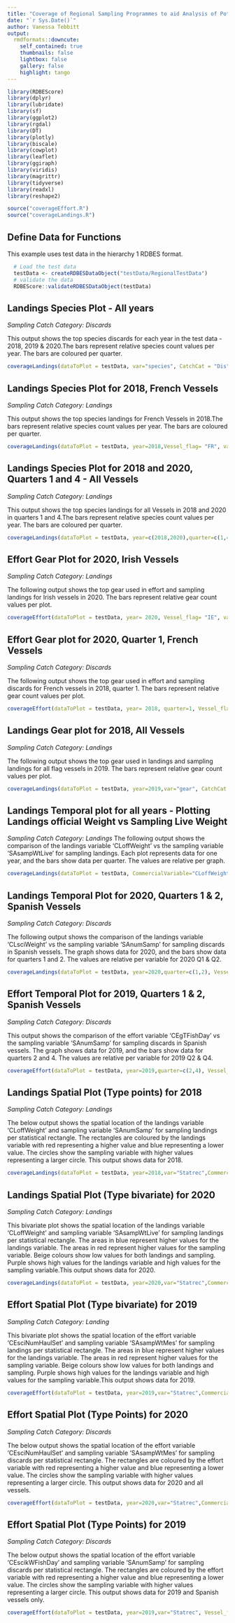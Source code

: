 ```yaml
---
title: "Coverage of Regional Sampling Programmes to aid Analysis of Potential Bias"
date: "`r Sys.Date()`"
author: Vanessa Tebbitt
output:
  rmdformats::downcute:
    self_contained: true
    thumbnails: false
    lightbox: false
    gallery: false
    highlight: tango
---
```


```r
library(RDBEScore)
library(dplyr)
library(lubridate)
library(sf)
library(ggplot2)
library(rgdal)
library(DT)
library(plotly)
library(biscale)
library(cowplot)
library(leaflet)
library(ggiraph)
library(viridis)
library(magrittr)
library(tidyverse)
library(readxl)
library(reshape2)
```


```r
source("coverageEffort.R")
source("coverageLandings.R")
```

## Define Data for Functions

This example uses test data in the hierarchy 1 RDBES format.

```r

  # Load the test data
  testData <- createRDBESDataObject("testData/RegionalTestData")
  # validate the data
  RDBEScore::validateRDBESDataObject(testData)


```

## Landings Species Plot - All years
*Sampling Catch Category: Discards*

This output shows the top species discards for each year in the test data - 2018, 2019 & 2020.The bars represent relative species count values per year. The bars are coloured per quarter.

```r
coverageLandings(dataToPlot = testData, var="species", CatchCat = "Dis")
```
## Landings Species Plot for 2018, French Vessels
*Sampling Catch Category: Landings*

This output shows the top species landings for French Vessels in 2018.The bars represent relative species count values per year. The bars are coloured per quarter.

```r
coverageLandings(dataToPlot = testData, year=2018,Vessel_flag= "FR", var="species", CatchCat = "Lan")
```
## Landings Species Plot for 2018 and 2020, Quarters 1 and 4 - All Vessels

*Sampling Catch Category: Landings*

This output shows the top species landings for all Vessels in 2018 and 2020 in quarters 1 and 4.The bars represent relative species count values per year. The bars are coloured per quarter.

```r
coverageLandings(dataToPlot = testData, year=c(2018,2020),quarter=c(1,4),var="species", CatchCat = "Lan")
```
## Effort Gear Plot for 2020, Irish Vessels

*Sampling Catch Category: Landings*

The following output shows the top gear used in effort and sampling landings for Irish vessels in 2020. The bars represent relative gear count values per plot.

```r
coverageEffort(dataToPlot = testData, year= 2020, Vessel_flag= "IE", var="gear", CatchCat = "Lan")
```
## Effort Gear plot for 2020, Quarter 1, French Vessels

*Sampling Catch Category: Discards*

The following output shows the top gear used in effort and sampling discards for French vessels in 2018, quarter 1. The bars represent relative gear count values per plot.


```r
coverageEffort(dataToPlot = testData, year= 2018, quarter=1, Vessel_flag= "FR", var="gear", CatchCat = "Dis")
```

## Landings Gear plot for 2018, All Vessels

*Sampling Catch Category: Landings*

The following output shows the top gear used in landings and sampling landings for all flag vessels in 2019. The bars represent relative gear count values per plot.

```r
coverageLandings(dataToPlot = testData, year=2019,var="gear", CatchCat = "Lan")
```

## Landings Temporal plot for all years - Plotting Landings official Weight vs Sampling Live Weight

*Sampling Catch Category: Landings*
The following output shows the comparison of the landings variable 'CLoffWeight' vs the sampling variable 'SAsampWtLive' for sampling landings. Each plot represents data for one year, and the bars show data per quarter. The values are relative per graph.

```r
coverageLandings(dataToPlot = testData, CommercialVariable="CLoffWeight",  SamplingVariable = "SAsampWtLive", CatchCat = "Lan")
```

## Landings Temporal Plot for 2020, Quarters 1 & 2, Spanish Vessels

*Sampling Catch Category: Discards*

The following output shows the comparison of the landings variable 'CLsciWeight' vs the sampling variable 'SAnumSamp' for sampling discards in Spanish vessels. The graph shows data for 2020, and the bars show data for quarters 1 and 2. The values are relative per variable for 2020 Q1 & Q2.

```r
coverageLandings(dataToPlot = testData, year=2020,quarter=c(1,2), Vessel_flag = "ES", CommercialVariable="CLsciWeight",  SamplingVariable = "SAnumSamp", CatchCat = "Dis")
```
## Effort Temporal Plot for 2019, Quarters 1 & 2, Spanish Vessels

*Sampling Catch Category: Discards*

This output shows the comparison of the effort variable 'CEgTFishDay' vs the sampling variable 'SAnumSamp' for sampling discards in Spanish vessels. The graph shows data for 2019, and the bars show data for quarters 2 and 4. The values are relative per variable for 2019 Q2 & Q4.

```r
coverageEffort(dataToPlot = testData, year=2019,quarter=c(2,4), Vessel_flag = "ES", CommercialVariable="CEgTFishDay",  SamplingVariable = "SAnumSamp", CatchCat = "Dis")
```

## Landings Spatial Plot (Type points) for 2018
*Sampling Catch Category: Landings*

The below output shows the spatial location of the landings variable 'CLoffWeight' and sampling variable 'SAnumSamp' for sampling landings per statistical rectangle. The rectangles are coloured by the landings variable with red representing a higher value and blue representing a lower value. The circles show the sampling variable with higher values representing a larger circle. This output shows data for 2018.

```r
coverageLandings(dataToPlot = testData, year=2018,var="Statrec",CommercialVariable="CLoffWeight",SamplingVariable="SAnumSamp", CatchCat = "Lan", SpatialPlot = "Points" )
```

## Landings Spatial Plot (Type bivariate) for 2020

*Sampling Catch Category: Landings*

This bivariate plot shows the spatial location of the landings variable 'CLoffWeight' and sampling variable 'SAsampWtLive' for sampling landings per statistical rectangle. The areas in blue represent higher values for the landings variable. The areas in red represent higher values for the sampling variable. Beige colours show low values for both landings and sampling. Purple shows high values for the landings variable and high values for the sampling variable.This output shows data for 2020.

```r
coverageLandings(dataToPlot = testData, year=2020,var="Statrec",CommercialVariable="CLoffWeight",SamplingVariable="SAsampWtLive", CatchCat = "Lan", SpatialPlot = "Bivariate")

```


## Effort Spatial Plot (Type bivariate) for 2019

*Sampling Catch Category: Landing*

This bivariate plot shows the spatial location of the effort variable 'CEsciNumHaulSet' and sampling variable 'SAsampWtMes' for sampling landings per statistical rectangle. The areas in blue represent higher values for the landings variable. The areas in red represent higher values for the sampling variable. Beige colours show low values for both landings and sampling. Purple shows high values for the landings variable and high values for the sampling variable.This output shows data for 2019.

```r
coverageEffort(dataToPlot = testData, year=2019,var="Statrec",CommercialVariable="CEsciNumHaulSet",SamplingVariable="SAsampWtMes", CatchCat = "Lan", SpatialPlot = "Bivariate")
```


## Effort Spatial Plot (Type Points) for 2020

*Sampling Catch Category: Discards*

The below output shows the spatial location of the effort variable 'CEsciNumHaulSet' and sampling variable 'SAsampWtMes' for sampling discards per statistical rectangle. The rectangles are coloured by the effort variable with red representing a higher value and blue representing a lower value. The circles show the sampling variable with higher values representing a larger circle. This output shows data for 2020 and all vessels.

```r
coverageEffort(dataToPlot = testData, year=2020,var="Statrec",CommercialVariable="CEsciNumHaulSet",SamplingVariable="SAsampWtMes", CatchCat = "Dis", SpatialPlot = "Points")
```

## Effort Spatial Plot (Type Points) for 2019

*Sampling Catch Category: Discards*

The below output shows the spatial location of the effort variable 'CEscikWFishDay' and sampling variable 'SAnumSamp' for sampling discards per statistical rectangle. The rectangles are coloured by the effort variable with red representing a higher value and blue representing a lower value. The circles show the sampling variable with higher values representing a larger circle. This output shows data for 2019 and Spanish vessels only.

```r
coverageEffort(dataToPlot = testData, year=2019,var="Statrec", Vessel_flag= "ES", CommercialVariable="CEscikWFishDay",SamplingVariable="SAnumSamp", CatchCat = "Dis", SpatialPlot = "Points")
```



